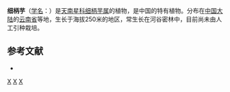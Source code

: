 {{Speciesbox
| taxon = Hapaline ellipticifolium''
| binomial_authority = [[吴征镒|C. Y. Wu]] et H. Li
}}

'''细柄芋'''（[[学名|学名]]：{{lang|la|''Hapaline ellipticifolium''}}）是[[天南星科|天南星科]][[细柄芋属|细柄芋属]]的植物，是中国的特有植物。分布在[[中国大陆|中国大陆]]的[[云南省|云南省]]等地，生长于海拔250米的地区，常生长在河谷密林中，目前尚未由人工引种栽培。

== 参考文献 ==
<div class="references-small">
* {{cite web| url =http://www.bioinfo.cn/db05/KmzwSpecies.php?action=view&id=1385| title =细柄芋| work =《中国高等植物数据库全库》| publisher =中国科学院微生物研究所| author =昆明植物研究所| accessdate =2009-02-22}}{{dead link|date=2018年4月 |bot=InternetArchiveBot |fix-attempted=yes }}
</div>

{{Taxonbar}}
[[Category:细柄芋属|X]]
[[Category:中国特有植物|X]]
[[Category:云南植物|X]]


{{Araceae-stub}}